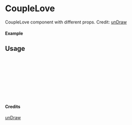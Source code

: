 
<Meta of={CoupleLove} title="unDraw/CoupleLove" />

# CoupleLove

CoupleLove component with different props.
Credit: [unDraw](https://undraw.co/illustrations)

#### Example

<Canvas of={CoupleLove.Primary} />

## Usage

```ts
import { CoupleLove } from "yadl-ui";

const Example = () => {
  return (
      <CoupleLove />
  );
};

export default Example;
```

#### Credits
[unDraw](https://undraw.co/illustrations)
